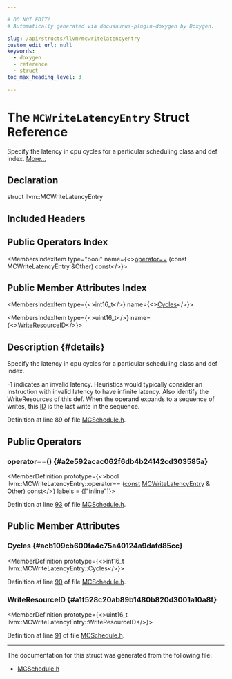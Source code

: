 ```yaml
---

# DO NOT EDIT!
# Automatically generated via docusaurus-plugin-doxygen by Doxygen.

slug: /api/structs/llvm/mcwritelatencyentry
custom_edit_url: null
keywords:
  - doxygen
  - reference
  - struct
toc_max_heading_level: 3

---
```





# The `MCWriteLatencyEntry` Struct Reference

<DoxygenPage pluginConfig={pluginConfig}>

Specify the latency in cpu cycles for a particular scheduling class and def index. <a href="#details">More...</a>

## Declaration

<CodeBlock>struct llvm::MCWriteLatencyEntry</CodeBlock>

## Included Headers

<IncludesList>
<IncludesListItem
  filePath="llvm/MC/MCSchedule.h"
  permalink="/docs/api/files/include/include/llvm/include/llvm/mc/mcschedule-h"
  isLocal="true" />
</IncludesList>

## Public Operators Index

<MembersIndex>

<MembersIndexItem
  type="bool"
  name={<><a href="#a2e592acac062f6db4b24142cd303585a">operator==</a> (const MCWriteLatencyEntry &amp;Other) const</>}>
</MembersIndexItem>

</MembersIndex>

## Public Member Attributes Index

<MembersIndex>

<MembersIndexItem
  type={<>int16&#95;t</>}
  name={<><a href="#acb109cb600fa4c75a40124a9dafd85cc">Cycles</a></>}>
</MembersIndexItem>

<MembersIndexItem
  type={<>uint16&#95;t</>}
  name={<><a href="#a1f528c20ab89b1480b820d3001a10a8f">WriteResourceID</a></>}>
</MembersIndexItem>

</MembersIndex>

## Description {#details}

Specify the latency in cpu cycles for a particular scheduling class and def index.

-1 indicates an invalid latency. Heuristics would typically consider an instruction with invalid latency to have infinite latency. Also identify the WriteResources of this def. When the operand expands to a sequence of writes, this <a href="/docs/api/namespaces/llvm/callingconv/#abdf8cf606905c10634e831390981b0ed">ID</a> is the last write in the sequence.

Definition at line 89 of file <a href="/docs/api/files/include/include/llvm/include/llvm/mc/mcschedule-h">MCSchedule.h</a>.

<SectionDefinition>

## Public Operators

### operator==() {#a2e592acac062f6db4b24142cd303585a}

<MemberDefinition
  prototype={<>bool llvm::MCWriteLatencyEntry::operator== (<a href="/docs/api/files/lib/lib/target/lib/target/aarch64/aarch64promoteconstant-cpp/#a90f8350fecae261c25be85d38b451bff">const</a> <a href="/docs/api/structs/llvm/mcwritelatencyentry">MCWriteLatencyEntry</a> &amp; Other) const</>}
  labels = {["inline"]}>

Definition at line <a href="/docs/api/files/include/include/llvm/include/llvm/mc/mcschedule-h/#l00093">93</a> of file <a href="/docs/api/files/include/include/llvm/include/llvm/mc/mcschedule-h">MCSchedule.h</a>.
</MemberDefinition>

</SectionDefinition>

<SectionDefinition>

## Public Member Attributes

### Cycles {#acb109cb600fa4c75a40124a9dafd85cc}

<MemberDefinition
  prototype={<>int16&#95;t llvm::MCWriteLatencyEntry::Cycles</>}>

Definition at line <a href="/docs/api/files/include/include/llvm/include/llvm/mc/mcschedule-h/#l00090">90</a> of file <a href="/docs/api/files/include/include/llvm/include/llvm/mc/mcschedule-h">MCSchedule.h</a>.
</MemberDefinition>

### WriteResourceID {#a1f528c20ab89b1480b820d3001a10a8f}

<MemberDefinition
  prototype={<>uint16&#95;t llvm::MCWriteLatencyEntry::WriteResourceID</>}>

Definition at line <a href="/docs/api/files/include/include/llvm/include/llvm/mc/mcschedule-h/#l00091">91</a> of file <a href="/docs/api/files/include/include/llvm/include/llvm/mc/mcschedule-h">MCSchedule.h</a>.
</MemberDefinition>

</SectionDefinition>

<hr/>

The documentation for this struct was generated from the following file:

<ul>
<li><a href="/docs/api/files/include/include/llvm/include/llvm/mc/mcschedule-h">MCSchedule.h</a></li>
</ul>

</DoxygenPage>
